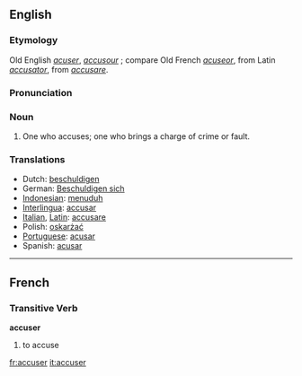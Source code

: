 ==English==

===Etymology===
Old English ''[[acuser]]'', ''[[accusour]]'' ; compare Old French ''[[acuseor]]'', from Latin ''[[accusator]]'', from ''[[accusare]]''.

===Pronunciation===
{{AHD|ak-KEWZ-uhr}}

===Noun===
{{en-noun-reg}}

# One who accuses; one who brings a charge of crime or fault.

===Translations===
*Dutch: [[beschuldigen]]
*German: [[Beschuldigen sich]]
*[[Indonesian]]: [[tuduh|menuduh]]
*[[Interlingua]]: [[accusar]]
*[[Italian]], [[Latin]]: [[accusare]]
*Polish: [[oskarżać]]
*[[Portuguese]]: [[acusar]]
*Spanish: [[acusar]]

----

==French==
===Transitive Verb===
'''accuser'''
# to accuse

[[fr:accuser]]
[[it:accuser]]